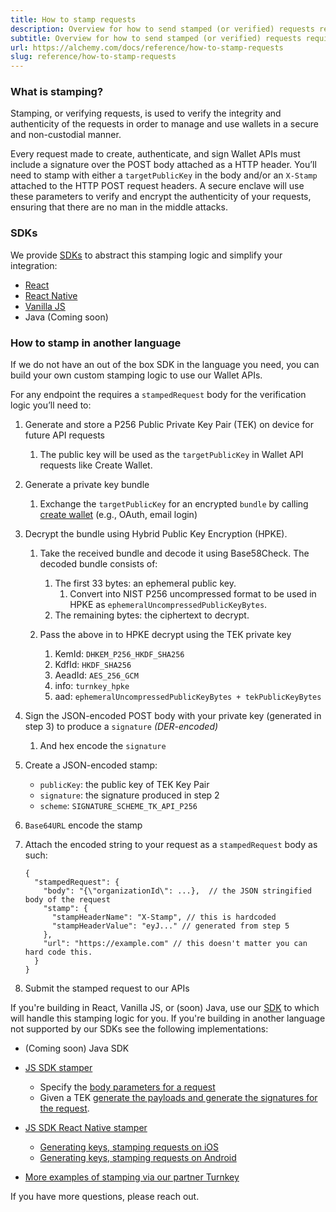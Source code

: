 ```yaml
---
title: How to stamp requests
description: Overview for how to send stamped (or verified) requests required for using Wallet APIs directly.
subtitle: Overview for how to send stamped (or verified) requests required for using Wallet APIs directly.
url: https://alchemy.com/docs/reference/how-to-stamp-requests
slug: reference/how-to-stamp-requests
---
```


### What is stamping?

Stamping, or verifying requests, is used to verify the integrity and authenticity of the requests in order to manage and use wallets in a secure and non-custodial manner.

Every request made to create, authenticate, and sign Wallet APIs must include a signature over the POST body attached as a HTTP header. You’ll need to stamp with either a `targetPublicKey` in the body and/or an `X-Stamp` attached to the HTTP POST request headers. A secure enclave will use these parameters to verify and encrypt the authenticity of your requests, ensuring that there are no man in the middle attacks.

### SDKs

We provide [SDKs](https://accountkit.alchemy.com/) to abstract this stamping logic and simplify your integration:

- [React](https://accountkit.alchemy.com/react/quickstart)
- [React Native](https://accountkit.alchemy.com/react-native/overview)
- [Vanilla JS](https://accountkit.alchemy.com/core/quickstart)
- Java (Coming soon)

### How to stamp in another language

If we do not have an out of the box SDK in the language you need, you can build your own custom stamping logic to use our Wallet APIs.

For any endpoint the requires a `stampedRequest` body for the verification logic you’ll need to:

1. Generate and store a P256 Public Private Key Pair (TEK) on device for future API requests

   1. The public key will be used as the `targetPublicKey` in Wallet API requests like Create Wallet.

2. Generate a private key bundle

   1. Exchange the `targetPublicKey` for an encrypted `bundle` by calling [create wallet](/wallets/reference/account-kit/core/functions/createAccount) (e.g., OAuth, email login)

3. Decrypt the bundle using Hybrid Public Key Encryption (HPKE).

   1. Take the received bundle and decode it using Base58Check. The decoded bundle consists of:

      1. The first 33 bytes: an ephemeral public key.
         1. Convert into NIST P256 uncompressed format to be used in HPKE as `ephemeralUncompressedPublicKeyBytes`.
      2. The remaining bytes: the ciphertext to decrypt.

   2. Pass the above in to HPKE decrypt using the TEK private key

      1. KemId: `DHKEM_P256_HKDF_SHA256`
      2. KdfId: `HKDF_SHA256`
      3. AeadId: `AES_256_GCM`
      4. info: `turnkey_hpke`
      5. aad: `ephemeralUncompressedPublicKeyBytes + tekPublicKeyBytes`

4. Sign the JSON-encoded POST body with your private key (generated in step 3) to produce a `signature` *(DER-encoded)*

   1. And hex encode the `signature`

5. Create a JSON-encoded stamp:

   - `publicKey`: the public key of TEK Key Pair
   - `signature`: the signature produced in step 2
   - `scheme`: `SIGNATURE_SCHEME_TK_API_P256`

6. `Base64URL` encode the stamp

7. Attach the encoded string to your request as a `stampedRequest` body as such:

   ```shell
   {
     "stampedRequest": {
       "body": "{\"organizationId\": ...},  // the JSON stringified body of the request
       "stamp": {
         "stampHeaderName": "X-Stamp", // this is hardcoded
         "stampHeaderValue": "eyJ..." // generated from step 5
       },
       "url": "https://example.com" // this doesn't matter you can hard code this.
     }
   }
   ```

8. Submit the stamped request to our APIs

If you're building in React, Vanilla JS, or (soon) Java, use our [SDK](https://accountkit.alchemy.com/) to which will handle this stamping logic for you. If you're building in another language not supported by our SDKs see the following implementations:

- (Coming soon) Java SDK

- [JS SDK stamper](https://github.com/tkhq/sdk/tree/24c399bd8e6c04ceb3e75ba9438b859cef796fda/packages/http)

  - Specify the [body parameters for a request](https://github.com/tkhq/sdk/blob/main/packages/api-key-stamper/src/index.ts#L75-L78)
  - Given a TEK [generate the payloads and generate the signatures for the request](https://github.com/tkhq/sdk/blob/24c399bd8e6c04ceb3e75ba9438b859cef796fda/packages/http/src/base.ts#L216-L255).

- [JS SDK React Native stamper](https://github.com/alchemyplatform/aa-sdk/blob/9ad59f2d6673bc6f587e6a57343b1486c92f382f/account-kit/rn-signer/src/NativeTEKStamper.ts#L9)

  - [Generating keys, stamping requests on iOS](https://github.com/alchemyplatform/aa-sdk/blob/main/account-kit/rn-signer/ios/implementation/NativeTEKStamperImpl.swift)
  - [Generating keys, stamping requests on Android](https://github.com/alchemyplatform/aa-sdk/blob/main/account-kit/rn-signer/android/src/main/java/com/accountkit/reactnativesigner/NativeTEKStamperModule.kt)

- [More examples of stamping via our partner Turnkey](https://docs.turnkey.com/developer-reference/api-overview/stamps#stampers)

If you have more questions, please reach out.
